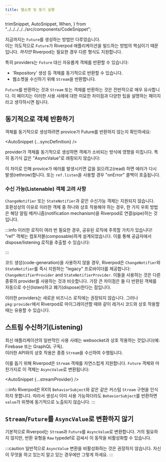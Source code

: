```yaml
---
title: 웹소켓 및 동기 실행
---
```


  trimSnippet,
  AutoSnippet,
  When,
} from "../../../../../src/components/CodeSnippet";

지금까지는 `Future`를 생성하는 방법만 다루었습니다.  
이는 의도적으로 `Future`가 Riverpod 애플리케이션을 빌드하는 방법의 핵심이기 때문입니다. 
_하지만_ Riverpod는 필요한 경우 다른 형식도 지원합니다.

특히 providers는 `Future` 대신 자유롭게 객체를 반환할 수 있습니다:

- 'Repository' 생성 등 객체를 동기적으로 반환할 수 있습니다.
- 웹소켓을 수신하기 위해 `Stream`을 반환합니다.

`Future`를 반환하는 것과 `Stream` 또는 객체를 반환하는 것은 전반적으로 매우 유사합니다.
이 페이지는 이러한 사용 사례에 대한 미묘한 차이점과 다양한 팁을 설명하는 페이지라고 생각하시면 됩니다.

## 동기적으로 객체 반환하기

객체를 동기적으로 생성하려면 provice가 Future를 반환하지 않는지 확인하세요:

<AutoSnippet {...syncDefinition} />

provider가 객체를 동기적으로 생성하면 객체가 소비되는 방식에 영향을 미칩니다.
특히 동기식 값은 "AsyncValue"로 래핑되지 않습니다:

<AutoSnippet raw={syncConsumer} />

이 차이로 인해 provice가 에러를 발생시키면 값을 읽으려고(read) 하면 에러가 다시 발생(rethrow)합니다.
또는 `ref.listen`을 사용할 경우 "onError" 콜백이 호출됩니다.

### 수신 가능(Listenable) 객체 고려 사항

<When codegen={true}>

`ChangeNotifier` 또는 `StateNotifier`과 같은 수신가능 객체는 지원되지 않습니다.  
호환성상의 이유로 이러한 객체 중 하나와 상호 작용해야 하는 경우, 한 가지 우회 방법은 해당 알림 메커니즘(notification mechanism)을 Riverpod로 연결(pipe)하는 것입니다.

<AutoSnippet raw={pipeChangeNotifier} />

:::info
이러한 로직이 여러 번 필요한 경우, 공유된 로직에 주목할 가치가 있습니다! "ref" 객체는 컴포저블(composable)하게 설계되었습니다.
이를 통해 공급자에서 dispose/listening 로직을 추출할 수 있습니다:

<AutoSnippet raw={sharedPipeChangeNotifier} />
:::

</When>

<When codegen={false}>

코드 생성(code-generation)을 사용하지 않을 경우, 
Riverpod은 `ChangeNotifier`와 `StateNotifier`를 즉시 지원하는 "legacy" 프로바이더를 제공합니다: `ChangeNotifierProvider` and `StateNotifierProvider`.
이들을 사용하는 것은 다른 종류의 provider를 사용하는 것과 비슷합니다. 가장 큰 차이점은 둘 다 반환된 객체를 자동으로 수신(listen)하고 폐기(dispose)한다는 점입니다.

이러한 providers는 새로운 비즈니스 로직에는 권장되지 않습니다.
그러나 `pkg:provider`에서 Riverpod로 마이그레이션할 때와 같이 레거시 코드와 상호 작용할 때는 유용할 수 있습니다.

<AutoSnippet raw={changeNotifierProvider} />

</When>

## 스트림 수신하기(Listening)

최신 애플리케이션의 일반적인 사용 사례는 websocket과 상호 작용하는 것입니다(예: Firebase 또는 GraphQL 구독).  
이러한 API와의 상호 작용은 종종 `Stream`을 수신하여 수행됩니다.

이를 돕기 위해 Riverpod은 `Stream` 객체를 자연스럽게 지원합니다.
`Future` 객체와 마찬가지로 이 객체는 `AsyncValue`로 변환됩니다:

<AutoSnippet {...streamProvider} />

:::info
Riverpod은 RX의 `BehaviorSubject`와 같은 같은 커스텀 `Stream` 구현을 인식하지 못합니다.
따라서 생성시 이미 사용 가능하더라도 `BehaviorSubject`를 반환하면 `value`가 위젯에 동기적으로 노출되지 않습니다.
:::

## `Stream`/`Future`를 `AsyncValue`로 변환하지 않기

기본적으로 Riverpod는 `Stream`과 `Future`를 `AsyncValue`로 변환합니다.
거의 필요하지 않지만, 반환 유형을 `Raw` typedef로 감싸서 이 동작을 비활성화할 수 있습니다.

:::caution
일반적으로 `AsyncValue` 변환을 비활성화하는 것은 권장하지 않습니다.
자신이 무엇을 하고 있는지 알고 있는 경우에만 그렇게 하세요.
:::

<AutoSnippet raw={rawUsage} />
